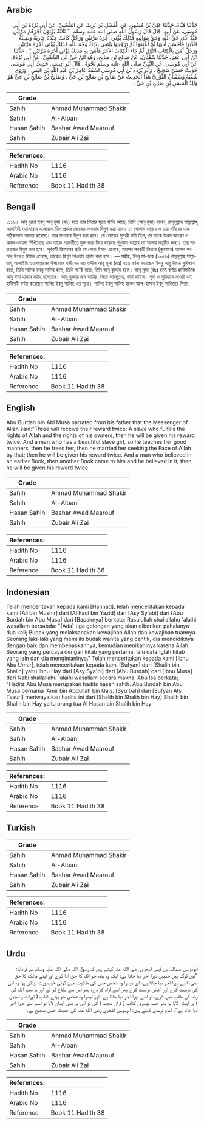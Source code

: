 ## Arabic


<div dir="rtl" lang="ar" style={{fontSize:'larger',backgroundColor:'#f8f9fa',padding:20}}>
حَدَّثَنَا هَنَّادٌ، حَدَّثَنَا عَلِيُّ بْنُ مُسْهِرٍ، عَنِ الْفَضْلِ بْنِ يَزِيدَ، عَنِ الشَّعْبِيِّ، عَنْ أَبِي بُرْدَةَ بْنِ أَبِي مُوسَى، عَنْ أَبِيهِ، قَالَ قَالَ رَسُولُ اللَّهِ صلى الله عليه وسلم ‏ "‏ ثَلاَثَةٌ يُؤْتَوْنَ أَجْرَهُمْ مَرَّتَيْنِ عَبْدٌ أَدَّى حَقَّ اللَّهِ وَحَقَّ مَوَالِيهِ فَذَلِكَ يُؤْتَى أَجْرَهُ مَرَّتَيْنِ وَرَجُلٌ كَانَتْ عِنْدَهُ جَارِيَةٌ وَضِيئَةٌ فَأَدَّبَهَا فَأَحْسَنَ أَدَبَهَا ثُمَّ أَعْتَقَهَا ثُمَّ تَزَوَّجَهَا يَبْتَغِي بِذَلِكَ وَجْهَ اللَّهِ فَذَلِكَ يُؤْتَى أَجْرَهُ مَرَّتَيْنِ وَرَجُلٌ آمَنَ بِالْكِتَابِ الأَوَّلِ ثُمَّ جَاءَ الْكِتَابُ الآخَرُ فَآمَنَ بِهِ فَذَلِكَ يُؤْتَى أَجْرَهُ مَرَّتَيْنِ ‏"‏ ‏.‏ حَدَّثَنَا ابْنُ أَبِي عُمَرَ، حَدَّثَنَا سُفْيَانُ، عَنْ صَالِحِ بْنِ صَالِحٍ، وَهُوَ ابْنُ حَىٍّ عَنِ الشَّعْبِيِّ، عَنْ أَبِي بُرْدَةَ، عَنْ أَبِي مُوسَى، عَنِ النَّبِيِّ صلى الله عليه وسلم نَحْوَهُ ‏.‏ قَالَ أَبُو عِيسَى حَدِيثُ أَبِي مُوسَى حَدِيثٌ حَسَنٌ صَحِيحٌ ‏.‏ وَأَبُو بُرْدَةَ بْنُ أَبِي مُوسَى اسْمُهُ عَامِرُ بْنُ عَبْدِ اللَّهِ بْنِ قَيْسٍ ‏.‏ وَرَوَى شُعْبَةُ وَسُفْيَانُ الثَّوْرِيُّ هَذَا الْحَدِيثَ عَنْ صَالِحِ بْنِ صَالِحِ بْنِ حَىٍّ ‏.‏ وَصَالِحُ بْنُ صَالِحِ بْنِ حَىٍّ هُوَ وَالِدُ الْحَسَنِ بْنِ صَالِحِ بْنِ حَىٍّ ‏.‏
</div>
<div style={{backgroundColor:'#f8f9fa',padding:20, marginBottom: 10}}><table> <thead> <tr> <th>Grade</th> <th></th> </tr> </thead> <tbody> <tr><td>Sahih</td><td>Ahmad Muhammad Shakir</td></tr><tr><td>Sahih</td><td>Al-Albani</td></tr><tr><td>Hasan Sahih</td><td>Bashar Awad Maarouf</td></tr><tr><td>Sahih</td><td>Zubair Ali Zai</td></tr></tbody></table><table> <thead> <tr> <th>References:</th> <th></th> </tr> </thead> <tbody><tr><td>Hadith No</td><td>1116</td></tr><tr><td>Arabic No</td><td>1116</td></tr><tr><td>Reference</td><td>Book 11 Hadith 38</td></tr></tbody></table></div>

## Bengali


<div dir="ltr" lang="bn" style={{fontSize:'larger',backgroundColor:'#f8f9fa',padding:20}}>
১১১৬। আবু বুরদা ইবনু আবূ মূসা (রাঃ) হতে তার পিতার সূত্রে বর্ণিত আছে, তিনি (আবু মূসা) বলেন, রাসূলুল্লাহ সাল্লাল্লাহু আলাইহি ওয়াসাল্লাম বলেছেনঃ তিন প্রকার লোকের সাওয়াব দ্বিগুণ করা হবে। যে গোলাম আল্লাহ ও তার মনিবের হাক সঠিকভাবে আদায় করেছে। তার সাওয়াব দ্বিগুণ করা হবে। যে লোকের সুন্দরী বাদী ছিল, সে তাকে উত্তম আচরণ ও আদব-কায়দা শিখিয়েছে এবং তাকে পরবর্তীতে মুক্ত করে বিয়ে করেছে শুধুমাত্র আল্লাহ্ তা'আলার সন্তুষ্টির জন্য। তার সাওয়াবও দ্বিগুণ করা হবে। পূর্ববর্তী কিতাবের প্রতি যে লোক ঈমান এনেছে, তারপর পরবর্তী কিতাব (কুরআন) আসার পর তার উপরও ঈমান এনেছে, তাকেও দ্বিগুণ সাওয়াব প্রদান করা হবে। — সহীহ, ইবনু মা-জাহ (১৯৫৬) রাসূলুল্লাহ সাল্লাল্লাহু আলাইহি ওয়াসাল্লামের উপরোক্ত হাদীসের মত হাদীস আবূ মূসা (রাঃ) হতে বর্ণনা করেছেন ইবনু আবু উমার সুফিয়ান হতে, তিনি সালিহ ইবনু সালিহ হতে, তিনি শা'বী হতে, তিনি আবূ বুরদাহ হতে। আবু মূসা (রাঃ) হতে বর্ণিত হাদীসটিকে আবু ঈসা হাসান সহীহ বলেছেন। আবূ বুরদার নাম আমির, পিতা আবদুল্লাহ, দাদা কাইস। শুবা ও সুফিয়ান সাওরী এই হাদীসটি বর্ণনা করেছেন সালিহ ইবনু সালিহ এর সূত্রে। সালিহ ইবনু সালিহ হলেন আল-হাসান ইবনু সালিহের পিতা।
</div>
<div style={{backgroundColor:'#f8f9fa',padding:20, marginBottom: 10}}><table> <thead> <tr> <th>Grade</th> <th></th> </tr> </thead> <tbody> <tr><td>Sahih</td><td>Ahmad Muhammad Shakir</td></tr><tr><td>Sahih</td><td>Al-Albani</td></tr><tr><td>Hasan Sahih</td><td>Bashar Awad Maarouf</td></tr><tr><td>Sahih</td><td>Zubair Ali Zai</td></tr></tbody></table><table> <thead> <tr> <th>References:</th> <th></th> </tr> </thead> <tbody><tr><td>Hadith No</td><td>1116</td></tr><tr><td>Arabic No</td><td>1116</td></tr><tr><td>Reference</td><td>Book 11 Hadith 38</td></tr></tbody></table></div>

## English


<div dir="ltr" lang="en" style={{fontSize:'larger',backgroundColor:'#f8f9fa',padding:20}}>
Abu Burdah bin Abi Musa narrated from his father that the Messenger of Allah said:"Three will receive their reward twice: A slave who fulfills the rights of Allah and the rights of his owners, then he will be given his reward twice. And a man who has a beautiful slave girl, so he teaches her good manners, then he frees her, then he married her seeking the Face of Allah by that; then he will be given his reward twice. And a man who believed in an earlier Book, then another Book came to him and he believed in it; then he will be given his reward twice
</div>
<div style={{backgroundColor:'#f8f9fa',padding:20, marginBottom: 10}}><table> <thead> <tr> <th>Grade</th> <th></th> </tr> </thead> <tbody> <tr><td>Sahih</td><td>Ahmad Muhammad Shakir</td></tr><tr><td>Sahih</td><td>Al-Albani</td></tr><tr><td>Hasan Sahih</td><td>Bashar Awad Maarouf</td></tr><tr><td>Sahih</td><td>Zubair Ali Zai</td></tr></tbody></table><table> <thead> <tr> <th>References:</th> <th></th> </tr> </thead> <tbody><tr><td>Hadith No</td><td>1116</td></tr><tr><td>Arabic No</td><td>1116</td></tr><tr><td>Reference</td><td>Book 11 Hadith 38</td></tr></tbody></table></div>

## Indonesian


<div dir="ltr" lang="id" style={{fontSize:'larger',backgroundColor:'#f8f9fa',padding:20}}>
Telah menceritakan kepada kami [Hannad], telah menceritakan kepada kami [Ali bin Mushir] dari [Al Fadl bin Yazid] dari [Asy Sy'abi] dari [Abu Burdah bin Abu Musa] dari [Bapaknya] berkata; Rasulullah shallallahu 'alaihi wasallam bersabda: "(Ada) tiga golongan yang akan diberikan pahalanya dua kali; Budak yang melaksanakan kewajiban Allah dan kewajiban tuannya. Seorang laki-laki yang memiliki budak wanita yang cantik, dia mendidiknya dengan baik dan membebaskannya, kemudian menikahinya karena Allah. Seorang yang percaya dengan kitab yang pertama, lalu datanglah kitab yang lain dan dia mengimaninya." Telah menceritakan kepada kami [Ibnu Abu Umar], telah menceritakan kepada kami [Sufyan] dari [Shalih bin Shalih] yaitu Ibnu Hay dari [Asy Sya'bi] dari [Abu Burdah] dari [Ibnu Musa] dari Nabi shallallahu 'alaihi wasallam secara makna. Abu Isa berkata; "Hadits Abu Musa merupakan hadits hasan sahih. Abu Burdah bin Abu Musa bernama 'Amir bin Abdullah bin Qais. [Syu'bah] dan [Sufyan Ats Tsauri] meriwayatkan hadits ini dari [Shalih bin Shalih bin Hay] Shalih bin Shalih bin Hay yaitu orang tua Al Hasan bin Shalih bin Hay
</div>
<div style={{backgroundColor:'#f8f9fa',padding:20, marginBottom: 10}}><table> <thead> <tr> <th>Grade</th> <th></th> </tr> </thead> <tbody> <tr><td>Sahih</td><td>Ahmad Muhammad Shakir</td></tr><tr><td>Sahih</td><td>Al-Albani</td></tr><tr><td>Hasan Sahih</td><td>Bashar Awad Maarouf</td></tr><tr><td>Sahih</td><td>Zubair Ali Zai</td></tr></tbody></table><table> <thead> <tr> <th>References:</th> <th></th> </tr> </thead> <tbody><tr><td>Hadith No</td><td>1116</td></tr><tr><td>Arabic No</td><td>1116</td></tr><tr><td>Reference</td><td>Book 11 Hadith 38</td></tr></tbody></table></div>

## Turkish


<div dir="ltr" lang="tr" style={{fontSize:'larger',backgroundColor:'#f8f9fa',padding:20}}>

</div>
<div style={{backgroundColor:'#f8f9fa',padding:20, marginBottom: 10}}><table> <thead> <tr> <th>Grade</th> <th></th> </tr> </thead> <tbody> <tr><td>Sahih</td><td>Ahmad Muhammad Shakir</td></tr><tr><td>Sahih</td><td>Al-Albani</td></tr><tr><td>Hasan Sahih</td><td>Bashar Awad Maarouf</td></tr><tr><td>Sahih</td><td>Zubair Ali Zai</td></tr></tbody></table><table> <thead> <tr> <th>References:</th> <th></th> </tr> </thead> <tbody><tr><td>Hadith No</td><td>1116</td></tr><tr><td>Arabic No</td><td>1116</td></tr><tr><td>Reference</td><td>Book 11 Hadith 38</td></tr></tbody></table></div>

## Urdu


<div dir="rtl" lang="ur" style={{fontSize:'larger',backgroundColor:'#f8f9fa',padding:20}}>
ابوموسیٰ عبداللہ بن قیس اشعری رضی الله عنہ کہتے ہیں کہ رسول اللہ صلی اللہ علیہ وسلم نے فرمایا: ”تین لوگ ہیں جنہیں دہرا اجر دیا جاتا ہے: ایک وہ بندہ جو اللہ کا حق ادا کرے اور اپنے مالک کا حق بھی، اسے دہرا اجر دیا جاتا ہے، اور دوسرا وہ شخص جس کی ملکیت میں کوئی خوبصورت لونڈی ہو، وہ اس کی تربیت کرے اور اچھی تربیت کرے پھر اسے آزاد کر دے، پھر اس سے نکاح کر لے اور یہ سب اللہ کی رضا کی طلب میں کرے، تو اسے دہرا اجر دیا جاتا ہے۔ اور تیسرا وہ شخص جو پہلے کتاب ( تورات و انجیل ) پر ایمان لایا ہو پھر جب دوسری کتاب ( قرآن مجید ) آئی تو اس پر بھی ایمان لایا تو اسے بھی دہرا اجر دیا جاتا ہے“۔ امام ترمذی کہتے ہیں: ابوموسیٰ اشعری رضی الله عنہ کی حدیث حسن صحیح ہے۔
</div>
<div style={{backgroundColor:'#f8f9fa',padding:20, marginBottom: 10}}><table> <thead> <tr> <th>Grade</th> <th></th> </tr> </thead> <tbody> <tr><td>Sahih</td><td>Ahmad Muhammad Shakir</td></tr><tr><td>Sahih</td><td>Al-Albani</td></tr><tr><td>Hasan Sahih</td><td>Bashar Awad Maarouf</td></tr><tr><td>Sahih</td><td>Zubair Ali Zai</td></tr></tbody></table><table> <thead> <tr> <th>References:</th> <th></th> </tr> </thead> <tbody><tr><td>Hadith No</td><td>1116</td></tr><tr><td>Arabic No</td><td>1116</td></tr><tr><td>Reference</td><td>Book 11 Hadith 38</td></tr></tbody></table></div>